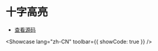 # 十字高亮


- [查看源码](https://github.com/dream-num/univer-documentation/blob/dev/showcase/sheets/crosshair-highlight/entry.tsx)

<Showcase lang="zh-CN" toolbar={{ showCode: true }} />
